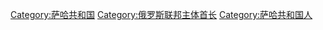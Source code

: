 [[Category:萨哈共和国|Category:萨哈共和国]]
[[Category:俄罗斯联邦主体首长|Category:俄罗斯联邦主体首长]]
[[Category:萨哈共和国人|Category:萨哈共和国人]]